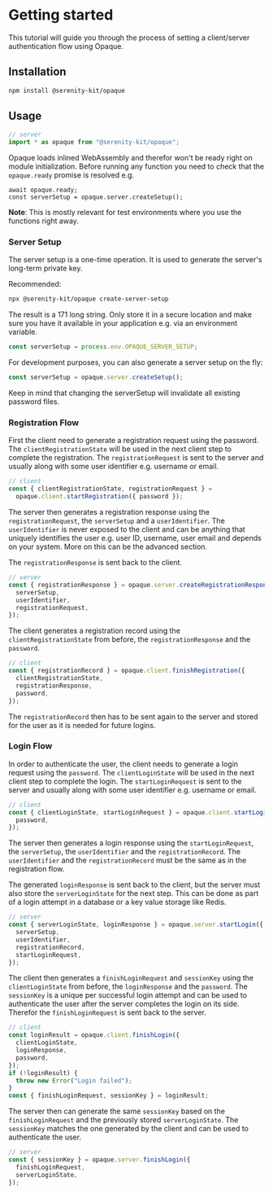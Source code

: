 # Getting started

This tutorial will guide you through the process of setting a client/server authentication flow using Opaque.

## Installation

```sh
npm install @serenity-kit/opaque
```

## Usage

```ts
// server
import * as opaque from "@serenity-kit/opaque";
```

Opaque loads inlined WebAssembly and therefor won't be ready right on module initialization. Before running any function you need to check that the `opaque.ready` promise is resolved e.g.

```tsx
await opaque.ready;
const serverSetup = opaque.server.createSetup();
```

**Note**: This is mostly relevant for test environments where you use the functions right away.

### Server Setup

The server setup is a one-time operation. It is used to generate the server's long-term private key.

Recommended:

```bash
npx @serenity-kit/opaque create-server-setup
```

The result is a 171 long string. Only store it in a secure location and make sure you have it available in your application e.g. via an environment variable.

```ts
const serverSetup = process.env.OPAQUE_SERVER_SETUP;
```

For development purposes, you can also generate a server setup on the fly:

```ts
const serverSetup = opaque.server.createSetup();
```

Keep in mind that changing the serverSetup will invalidate all existing password files.

### Registration Flow

First the client need to generate a registration request using the password. The `clientRegistrationState` will be used in the next client step to complete the registration. The `registrationRequest` is sent to the server and usually along with some user identifier e.g. username or email.

```ts
// client
const { clientRegistrationState, registrationRequest } =
  opaque.client.startRegistration({ password });
```

The server then generates a registration response using the `registrationRequest`, the `serverSetup` and a `userIdentifier`. The `userIdentifier` is never exposed to the client and can be anything that uniquely identifies the user e.g. user ID, username, user email and depends on your system. More on this can be the advanced section.

The `registrationResponse` is sent back to the client.

```ts
// server
const { registrationResponse } = opaque.server.createRegistrationResponse({
  serverSetup,
  userIdentifier,
  registrationRequest,
});
```

The client generates a registration record using the `clientRegistrationState` from before, the `registrationResponse` and the `password`.

```ts
// client
const { registrationRecord } = opaque.client.finishRegistration({
  clientRegistrationState,
  registrationResponse,
  password,
});
```

The `registrationRecord` then has to be sent again to the server and stored for the user as it is needed for future logins.

### Login Flow

In order to authenticate the user, the client needs to generate a login request using the `password`. The `clientLoginState` will be used in the next client step to complete the login. The `startLoginRequest` is sent to the server and usually along with some user identifier e.g. username or email.

```ts
// client
const { clientLoginState, startLoginRequest } = opaque.client.startLogin({
  password,
});
```

The server then generates a login response using the `startLoginRequest`, the `serverSetup`, the `userIdentifier` and the `registrationRecord`. The `userIdentifier` and the `registrationRecord` must be the same as in the registration flow.

The generated `loginResponse` is sent back to the client, but the server must also store the `serverLoginState` for the next step. This can be done as part of a login attempt in a database or a key value storage like Redis.

```ts
// server
const { serverLoginState, loginResponse } = opaque.server.startLogin({
  serverSetup,
  userIdentifier,
  registrationRecord,
  startLoginRequest,
});
```

The client then generates a `finishLoginRequest` and `sessionKey` using the `clientLoginState` from before, the `loginResponse` and the `password`. The `sessionKey` is a unique per successful login attempt and can be used to authenticate the user after the server completes the login on its side. Therefor the `finishLoginRequest` is sent back to the server.

```ts
// client
const loginResult = opaque.client.finishLogin({
  clientLoginState,
  loginResponse,
  password,
});
if (!loginResult) {
  throw new Error("Login failed");
}
const { finishLoginRequest, sessionKey } = loginResult;
```

The server then can generate the same `sessionKey` based on the `finishLoginRequest` and the previously stored `serverLoginState`. The `sessionKey` matches the one generated by the client and can be used to authenticate the user.

```ts
// server
const { sessionKey } = opaque.server.finishLogin({
  finishLoginRequest,
  serverLoginState,
});
```
